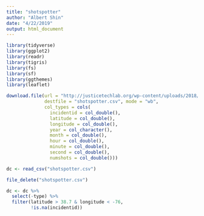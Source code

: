 ```yaml
---
title: "shotspotter"
author: "Albert Shin"
date: "4/22/2019"
output: html_document
---
```


```r
library(tidyverse)
library(ggplot2)
library(readr)
library(tigris)
library(fs)
library(sf)
library(ggthemes)
library(leaflet)
```

```r
download.file(url = "http://justicetechlab.org/wp-content/uploads/2018/05/washington_dc_2006to2017.csv",
              destfile = "shotspotter.csv", mode = "wb",
              col_types = cols(
                incidentid = col_double(),
                latitude = col_double(),
                longitude = col_double(),
                year = col_character(),
                month = col_double(),
                hour = col_double(),
                minute = col_double(),
                second = col_double(),
                numshots = col_double()))

dc <- read_csv("shotspotter.csv")

file_delete("shotspotter.csv")

dc <- dc %>% 
  select(-type) %>%
  filter(latitude > 38.7 & longitude < -76,
         !is.na(incidentid))



```


